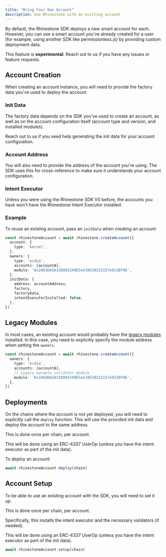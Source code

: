 ```yaml
---
title: "Bring Your Own Account"
description: Use Rhinestone with an existing account
---
```


By default, the Rhinestone SDK deploys a new smart account for each. However, you can use a smart account you've already created for a user (for example, using another SDK like permissionless.js) by providing custom deployment data.

<Note>This feature is **experimental**. Reach out to us if you have any issues or feature requests.</Note>

## Account Creation

When creating an account instance, you will need to provide the factory data you've used to deploy the account.

### Init Data

The factory data depends on the SDK you've used to create an account, as well as on the account configuration itself (account type and version, and installed modules).

Reach out to us if you need help generating the init data for your account configuration.

### Account Address

You will also need to provide the address of the account you're using. The SDK uses this for cross-reference to make sure it understands your account configuration.

### Intent Executor

Unless you were using the Rhinestone SDK V0 before, the accounts you have won't have the Rhinestone Intent Executor installed.

### Example

To reuse an existing account, pass an `initData` when creating an account:

```ts {10-15}
const rhinestoneAccount = await rhinestone.createAccount({
  account: {
    type: 'kernel',
  },
  owners: {
    type: 'ecdsa',
    accounts: [accountA],
    module: '0x2483DA3A338895199E5e538530213157e931Bf06',
  },
  initData: {
    address: accountAddress,
    factory,
    factoryData,
    intentExecutorInstalled: false,
  },
})
```

## Legacy Modules

In most cases, an existing account would probably have the [legacy modules](../../home/resources/address-book#legacy) installed. In this case, you need to explicitly specify the module address when setting the `owners`.

```ts {5-6}
const rhinestoneAccount = await rhinestone.createAccount({
  owners: {
    type: 'ecdsa',
    accounts: [accountA],
    // Legacy ownable validator module
    module: '0x2483DA3A338895199E5e538530213157e931Bf06',
  },
})
```

## Deployments

On the chains where the account is not yet deployed, you will need to explicitly call the `deploy` function. This will use the provided init data and deploy the account to the same address.

This is done once per chain, per account.

This will be done using an ERC-4337 UserOp (unless you have the intent executor as part of the init data).

To deploy an account:

```ts
await rhinestoneAccount.deploy(chain)
```

## Account Setup

To be able to use an existing account with the SDK, you will need to set it up.

This is done once per chain, per account.

Specifically, this installs the intent executor and the necessary validators (if needed).

This will be done using an ERC-4337 UserOp (unless you have the intent executor as part of the init data).

```ts
await rhinestoneAccount.setup(chain)
```
